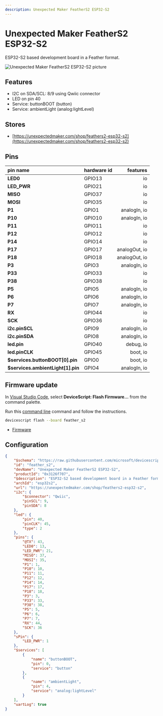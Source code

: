 ```yaml
---
description: Unexpected Maker FeatherS2 ESP32-S2
---
```

# Unexpected Maker FeatherS2 ESP32-S2


ESP32-S2 based development board in a Feather format.


![Unexpected Maker FeatherS2 ESP32-S2 picture](https://microsoft.github.io/jacdac-docs/images/devices/unexpected-maker/feathers2esp32s2v20.catalog.jpg)

## Features

-  I2C on SDA/SCL: 8/9 using Qwiic connector
-  LED on pin 40
-  Service: buttonBOOT (button)
-  Service: ambientLight (analog:lightLevel)

## Stores

-  [https://unexpectedmaker.com/shop/feathers2-esp32-s2](https://unexpectedmaker.com/shop/feathers2-esp32-s2)

## Pins

| pin name | hardware id | features |
|:---------|:------------|---------:|
| **LED0** |  GPIO13 |  io |
| **LED_PWR** |  GPIO21 |  io |
| **MISO** |  GPIO37 |  io |
| **MOSI** |  GPIO35 |  io |
| **P1** |  GPIO1 |  analogIn,  io |
| **P10** |  GPIO10 |  analogIn,  io |
| **P11** |  GPIO11 |  io |
| **P12** |  GPIO12 |  io |
| **P14** |  GPIO14 |  io |
| **P17** |  GPIO17 |  analogOut,  io |
| **P18** |  GPIO18 |  analogOut,  io |
| **P3** |  GPIO3 |  analogIn,  io |
| **P33** |  GPIO33 |  io |
| **P38** |  GPIO38 |  io |
| **P5** |  GPIO5 |  analogIn,  io |
| **P6** |  GPIO6 |  analogIn,  io |
| **P7** |  GPIO7 |  analogIn,  io |
| **RX** |  GPIO44 |  io |
| **SCK** |  GPIO36 |  io |
| **i2c.pinSCL** |  GPIO9 |  analogIn,  io |
| **i2c.pinSDA** |  GPIO8 |  analogIn,  io |
| **led.pin** |  GPIO40 |  debug,  io |
| **led.pinCLK** |  GPIO45 |  boot,  io |
| **$services.buttonBOOT[0].pin** |  GPIO0 |  boot,  io |
| **$services.ambientLight[1].pin** |  GPIO4 |  analogIn,  io |



## Firmware update

In [Visual Studio Code](/getting-started/vscode),
select **DeviceScript: Flash Firmware...** from the command palette.
        
Run this [command line](/api/cli) command and follow the instructions.

```bash
devicescript flash --board feather_s2
```


- [Firmware](https://github.com/microsoft/devicescript-esp32/releases/latest/download/devicescript-esp32s2-feather_s2-0x1000.bin)

## Configuration

```json title="feather_s2.json"
{
    "$schema": "https://raw.githubusercontent.com/microsoft/devicescript-esp32/main/boards/esp32deviceconfig.schema.json",
    "id": "feather_s2",
    "devName": "Unexpected Maker FeatherS2 ESP32-S2",
    "productId": "0x3126f707",
    "$description": "ESP32-S2 based development board in a Feather format.",
    "archId": "esp32s2",
    "url": "https://unexpectedmaker.com/shop/feathers2-esp32-s2",
    "i2c": {
        "$connector": "Qwiic",
        "pinSCL": 9,
        "pinSDA": 8
    },
    "led": {
        "pin": 40,
        "pinCLK": 45,
        "type": 2
    },
    "pins": {
        "@TX": 43,
        "LED0": 13,
        "LED_PWR": 21,
        "MISO": 37,
        "MOSI": 35,
        "P1": 1,
        "P10": 10,
        "P11": 11,
        "P12": 12,
        "P14": 14,
        "P17": 17,
        "P18": 18,
        "P3": 3,
        "P33": 33,
        "P38": 38,
        "P5": 5,
        "P6": 6,
        "P7": 7,
        "RX": 44,
        "SCK": 36
    },
    "sPin": {
        "LED_PWR": 1
    },
    "$services": [
        {
            "name": "buttonBOOT",
            "pin": 0,
            "service": "button"
        },
        {
            "name": "ambientLight",
            "pin": 4,
            "service": "analog:lightLevel"
        }
    ],
    "uartLog": true
}
```
